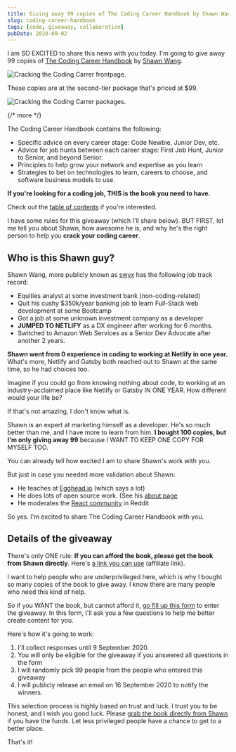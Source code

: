 ```yaml
---
title: Giving away 99 copies of The Coding Career Handbook by Shawn Wang
slug: coding-career-handbook
tags: [code, giveaway, collaboration]
pubDate: 2020-09-02
---
```


I am SO EXCITED to share this news with you today. I'm going to give away 99 copies of [The Coding Career Handbook][1] by [Shawn Wang][2].

<Image
  src='/images/2020/ctcc/ctcc.png'
  alt='Cracking the Coding Carrer frontpage.'
/>

These copies are at the second-tier package that's priced at $99.

<Image
  src='/images/2020/ctcc/package.png'
  alt='Cracking the Coding Carrer packages.'
/>

{/* more */}

The Coding Career Handbook contains the following:

- Specific advice on every career stage: Code Newbie, Junior Dev, etc.
- Advice for job hunts between each career stage: First Job Hunt, Junior to Senior, and beyond Senior.
- Principles to help grow your network and expertise as you learn
- Strategies to bet on technologies to learn, careers to choose, and software business models to use.

**If you're looking for a coding job, THIS is the book you need to have.**

Check out the [table of contents][3] if you're interested.

I have some rules for this giveaway (which I'll share below). BUT FIRST, let me tell you about Shawn, how awesome he is, and why he's the right person to help you **crack your coding career**.

## Who is this Shawn guy?

Shawn Wang, more publicly known as [swyx][4] has the following job track record:

- Equities analyst at some investment bank (non-coding-related)
- Quit his cushy $350k/year banking job to learn Full-Stack web development at some Bootcamp
- Got a job at some unknown investment company as a developer
- **JUMPED TO NETLIFY** as a DX engineer after working for 6 months.
- Switched to Amazon Web Services as a Senior Dev Advocate after another 2 years.

**Shawn went from 0 experience in coding to working at Netlify in one year.** What's more, Netlify and Gatsby both reached out to Shawn at the same time, so he had choices too.

Imagine if you could go from knowing nothing about code, to working at an industry-acclaimed place like Netlify or Gatsby IN ONE YEAR. How different would your life be?

If that's not amazing, I don't know what is.

Shawn is an expert at marketing himself as a developer. He's so much better than me, and I have more to learn from him. **I bought 100 copies, but I'm only giving away 99** because I WANT TO KEEP ONE COPY FOR MYSELF TOO.

You can already tell how excited I am to share Shawn's work with you.

But just in case you needed more validation about Shawn:

- He teaches at [Egghead.io][5] (which says a lot)
- He does lots of open source work. (See his [about page][6]
- He moderates the [React community][7] in Reddit

So yes. I'm excited to share The Coding Career Handbook with you.

## Details of the giveaway

There's only ONE rule: **If you can afford the book, please get the book from Shawn directly**. Here's [a link you can use][8] (affiliate link).

I want to help people who are underprivileged here, which is why I bought so many copies of the book to give away. I know there are many people who need this kind of help.

So if you WANT the book, but cannot afford it, [go fill up this form][9] to enter the giveaway. In this form, I'll ask you a few questions to help me better create content for you.

Here's how it's going to work:

1. I'll collect responses until 9 September 2020.
2. You will only be eligible for the giveaway if you answered all questions in the form
3. I will randomly pick 99 people from the people who entered this giveaway
4. I will publicly release an email on 16 September 2020 to notify the winners.

This selection process is highly based on trust and luck. I trust you to be honest, and I wish you good luck. Please [grab the book directly from Shawn][10] if you have the funds. Let less privileged people have a chance to get to a better place.

That's it!

[1]: http://learninpublic.org/?a=zell
[2]: https://twitter.com/swyx
[3]: https://www.learninpublic.org/toc?a=zell
[4]: https://twitter.com/swyx
[5]: https://egghead.io/instructors/shawn-wang
[6]: https://www.swyx.io/about
[7]: https://www.reddit.com/r/reactjs/
[8]: http://learninpublic.org/?a=zell
[9]: https://4eyes.io/s/9efRa/
[10]: http://learninpublic.org/?a=zell
